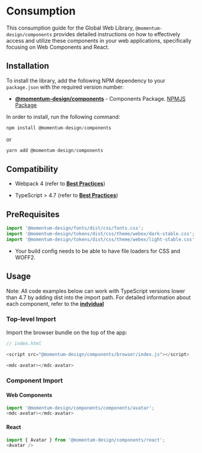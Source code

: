 # Consumption

This consumption guide for the Global Web Library, `@momentum-design/components` provides detailed instructions on how to effectively access and utilize these components in your web applications, specifically focusing on Web Components and React.

## Installation

To install the library, add the following NPM dependency to your `package.json` with the required version number:

* [**@momentum-design/components**](https://github.com/momentum-design/momentum-design/tree/main/packages/components) - Components Package. [NPMJS Package](https://www.npmjs.com/package/@momentum-design/components)

In order to install, run the following command:

```javascript
npm install @momentum-design/components
``` 
or

```javascript
yarn add @momentum-design/components
``` 

## Compatibility

* Webpack 4 (refer to [**Best Practices**](https://lit.dev/docs/releases/upgrade/#using-lit-3-with-webpack-4))

* TypeScript > 4.7 (refer to [**Best Practices**](https://stackoverflow.com/a/70020984))

## PreRequisites 

```javascript
import '@momentum-design/fonts/dist/css/fonts.css';
import '@momentum-design/tokens/dist/css/theme/webex/dark-stable.css';
import '@momentum-design/tokens/dist/css/theme/webex/light-stable.css';
``` 

* Your build config needs to be able to have file loaders for CSS and WOFF2.

## Usage 

Note: 
All code examples below can work with TypeScript versions lower than 4.7 by adding dist into the import path.
For detailed information about each component, refer to the [**indvidual**](https://momentum-design.github.io/momentum-design/en/components/)

### Top-level Import

Import the browser bundle on the top of the app:

```javascript
// index.html

<script src="@momentum-design/components/browser/index.js"></script>

<mdc-avatar></mdc-avatar>
``` 

### Component Import

#### Web Components

```javascript
import '@momentum-design/components/components/avatar';
<mdc-avatar></mdc-avatar>
``` 

#### React

```javascript
import { Avatar } from '@momentum-design/components/react';
<Avatar />
``` 